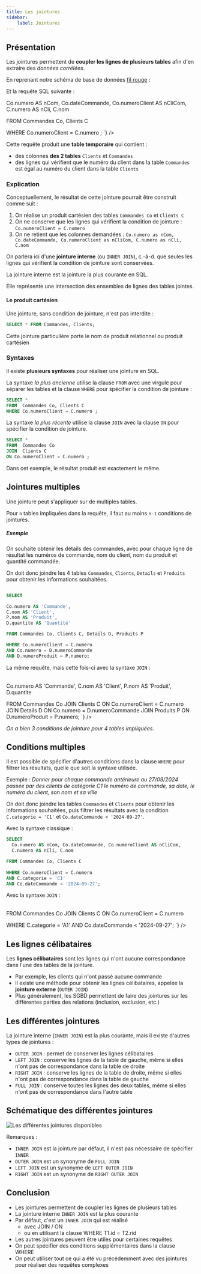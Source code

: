 ```yaml
---
title: Les jointures
sidebar:
    label: Jointures
---
```



<Slide title="Les jointures">

## Présentation

Les jointures permettent de **coupler les lignes de plusieurs tables** afin d'en extraire des _données corrélées_.

En reprenant notre schéma de base de données [fil rouge](/bdd/03-sql-dml1/02-fil-rouge/) :


<TextDB />

Et la requête SQL suivante :

<div class="flex">
<Table
  sqliteDB="public/sample/ecommerce/ecommerce-fr-erd-v2.sqlite"
  title="Commandes"
  showSQL="true"
  query={`
SELECT 

  Co.numero AS nCom, Co.dateCommande, Co.numeroClient AS nCliCom, 
  C.numero AS nCli, C.nom

FROM  Commandes Co, Clients C

WHERE Co.numeroClient = C.numero ;
`}
/>
</div>

Cette requête produit une **table temporaire** qui contient : 
* des colonnes **des 2 tables** `Clients` et `Commandes`
* des lignes qui vérifient que le numéro du client dans la table `Commandes` est égal au numéro du client dans la table `Clients`

</Slide>
<Slide>

### Explication

Conceptuellement, le résultat de cette jointure pourrait être construit comme suit :

  1. On réalise un produit cartésien des tables `Commandes Co` et `Clients C`
  2. On ne conserve que les lignes qui vérifient la condition de jointure :  `Co.numeroClient = C.numero`
  3. On ne retient que les colonnes demandées : `Co.numero as nCom, Co.dateCommande, Co.numeroClient as nCliCom, C.numero as nCli, C.nom`

On parlera ici d'une **jointure interne** (ou `INNER JOIN`), c.-à-d. que seules les lignes qui vérifient la condition de jointure sont conservées.

La jointure interne est la jointure la plus courante en SQL. 

Elle représente une intersection des ensembles de lignes des tables jointes.

</Slide>
<Slide>

#### Le produit cartésien

Une jointure, sans condition de jointure, n'est pas interdite :

```sql
SELECT * FROM Commandes, Clients;
```

Cette jointure particulière porte le nom de produit relationnel ou produit cartésien

</Slide>
<Slide>

### Syntaxes

Il existe **plusieurs syntaxes** pour réaliser une jointure en SQL.

La syntaxe _la plus ancienne_ utilise la clause `FROM` avec une virgule pour séparer les tables et la clause `WHERE` pour spécifier la condition de jointure :

```sql
SELECT *
FROM  Commandes Co, Clients C
WHERE Co.numeroClient = C.numero ;
```

La syntaxe _la plus récente_ utilise la clause `JOIN` avec la clause `ON` pour spécifier la condition de jointure.

```sql
SELECT *
FROM  Commandes Co
JOIN  Clients C
ON Co.numeroClient = C.numero ;
```

Dans cet exemple, le résultat produit est exactement le même.

</Slide>
<Slide title="Les jointures">

## Jointures multiples

Une jointure peut s'appliquer sur de multiples tables.

Pour `n` tables impliquées dans la requête, il faut au moins `n-1` conditions de jointures.

##### Exemple

On souhaite obtenir les détails des commandes, avec pour chaque ligne de résultat les numéros de commande, nom du client, nom du produit et quantité commandée.

On doit donc joindre les 4 tables `Commandes`, `Clients`, `Details` et `Produits` pour obtenir les informations souhaitées.

```sql

SELECT 

Co.numero AS 'Commande',
C.nom AS 'Client',
P.nom AS 'Produit',
D.quantite AS 'Quantité'

FROM Commandes Co, Clients C, Details D, Produits P

WHERE Co.numeroClient = C.numero
AND Co.numero = D.numeroCommande
AND D.numeroProduit = P.numero;
```

</Slide>
<Slide title="Jointures multiples">

La même requête, mais cette fois-ci avec la syntaxe `JOIN` :

<div class="flex">
<Table
  sqliteDB="public/sample/ecommerce/ecommerce-fr-erd-v2.sqlite"
  title="Détails"
  showSQL="true"
  query={`
SELECT 

Co.numero AS 'Commande',
C.nom AS 'Client',
P.nom AS 'Produit',
D.quantite

FROM Commandes Co
JOIN Clients C ON Co.numeroClient = C.numero
JOIN Details D ON Co.numero = D.numeroCommande
JOIN Produits P ON D.numeroProduit = P.numero;
`}
/>
</div>

_On a bien 3 conditions de jointure pour 4 tables impliquées._

</Slide>
<Slide>

## Conditions multiples

Il est possible de spécifier d'autres conditions dans la clause `WHERE` pour filtrer les résultats, quelle que soit la syntaxe utilisée.

Exemple : _Donner pour chaque commande antérieure au 27/09/2024 passée par des clients de catégorie C1 le numéro de commande, sa date, le numéro du client, son nom et sa ville_

On doit donc joindre les tables `Commandes` et `Clients` pour obtenir les informations souhaitées, puis filtrer les résultats avec la condition `C.categorie = 'C1'` et `Co.dateCommande < '2024-09-27'`.


</Slide>
<Slide>

Avec la syntaxe classique :

```sql
SELECT 
  Co.numero AS nCom, Co.dateCommande, Co.numeroClient AS nCliCom, 
  C.numero AS nCli, C.nom

FROM Commandes Co, Clients C
    
WHERE Co.numeroClient = C.numero
AND C.categorie = 'C1'
AND Co.dateCommande < '2024-09-27';
```

</Slide>
<Slide>

Avec la syntaxe `JOIN` :

<div class="flex">
<Table
  sqliteDB="public/sample/ecommerce/ecommerce-fr-erd-v2.sqlite"
  title="Détails"
  showSQL="true"
  query={`
SELECT 
  Co.numero AS nCom, Co.dateCommande, Co.numeroClient AS nCliCom, 
  C.numero AS nCli, C.nom

FROM Commandes Co
JOIN Clients C ON Co.numeroClient = C.numero
    
WHERE C.categorie = 'A1'
AND Co.dateCommande < '2024-09-27';
`}
/>
</div>

</Slide>
<Slide>

## Les lignes célibataires

Les **lignes célibataires** sont les lignes qui n'ont aucune correspondance dans l'une des tables de la jointure.

* Par exemple, les clients qui n'ont passé aucune commande
* Il existe une méthode pour obtenir les lignes célibataires, appelée la **jointure externe** (`OUTER JOIN`)
* Plus généralement, les SGBD permettent de faire des jointures sur les différentes parties des relations (inclusion, exclusion, etc.)

</Slide>
<Slide>

## Les différentes jointures

La jointure interne (`INNER JOIN`) est la plus courante, mais il existe d'autres types de jointures :

* `OUTER JOIN` : permet de conserver les lignes célibataires
* `LEFT JOIN` : conserve les lignes de la table de gauche, même si elles n'ont pas de correspondance dans la table de droite
* `RIGHT JOIN` : conserve les lignes de la table de droite, même si elles n'ont pas de correspondance dans la table de gauche
* `FULL JOIN` : conserve toutes les lignes des deux tables, même si elles n'ont pas de correspondance dans l'autre table

</Slide>
<Slide>

## Schématique des différentes jointures

![Les différentes jointures disponibles](01-jointures-01-differentes-jointures.jpg)

Remarques : 

* `INNER JOIN` est la jointure par défaut, il n'est pas nécessaire de spécifier `INNER`
* `OUTER JOIN` est un synonyme de `FULL JOIN`
* `LEFT JOIN` est un synonyme de `LEFT OUTER JOIN`
* `RIGHT JOIN` est un synonyme de `RIGHT OUTER JOIN`

</Slide>
<Slide>

## Conclusion

* Les jointures permettent de coupler les lignes de plusieurs tables
* La jointure interne `INNER JOIN` est la plus courante
* Par défaut, c'est un `INNER JOIN` qui est réalisé
  * avec JOIN / ON
  * ou en utilisant la clause WHERE T1.id = T2.rid
* Les autres jointures peuvent être utiles pour certaines requêtes
* On peut spécifier des conditions supplémentaires dans la clause WHERE
* On peut utiliser tout ce qui a été vu précédemment avec des jointures pour réaliser des requêtes complexes

</Slide>
